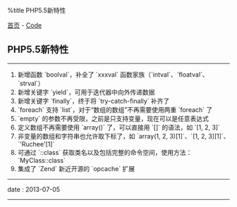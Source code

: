 %title PHP5.5新特性

[[../../index|首页]] - [[../index|Code]]
==PHP5.5新特性==
----
# 新增函数 `boolval`，补全了 `xxxval` 函数家族（`intval`、`floatval`、`strval`）
# 新增关键字 `yield`，可用于迭代器中向外传递数据
# 新增关键字 `finally`，终于将 `try-catch-finally` 补齐了
# `foreach` 支持 `list`，对于“数组的数组”不再需要使用两重 `foreach` 了
# `empty` 的参数不再受限，之前是只支持变量，现在可以是任意表达式
# 定义数组不再需要使用 `array()` 了，可以直接用 `[]` 的语法，如 `[1, 2, 3]`
# 非变量的数组和字符串也允许取下标了，如 `array(1, 2, 3)[1]`、`[1, 2, 3][1]`、`'Ruchee'[1]`
# 可通过 `::class` 获取类名以及包括完整的命令空间，使用方法：`MyClass::class`
# 集成了 `Zend` 新近开源的 `opcache` 扩展
----
<red>date</red> : 2013-07-05
----
